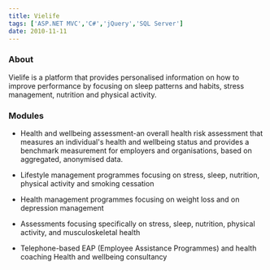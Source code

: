```yaml
---
title: Vielife
tags: ['ASP.NET MVC','C#','jQuery','SQL Server']
date: 2010-11-11
---
```


### About

 Vielife is a platform that provides personalised information on how to improve performance by focusing on sleep patterns and habits, stress management, nutrition and physical activity.

### Modules

- Health and wellbeing assessment-an overall health risk assessment that measures an individual's health and wellbeing status and provides a benchmark measurement for employers and organisations, based on aggregated, anonymised data.

- Lifestyle management programmes focusing on stress, sleep, nutrition, physical activity and smoking cessation

- Health management programmes focusing on weight loss and on depression management 

- Assessments focusing specifically on stress, sleep, nutrition, physical activity, and musculoskeletal health

- Telephone-based EAP (Employee Assistance Programmes) and health coaching
Health and wellbeing consultancy